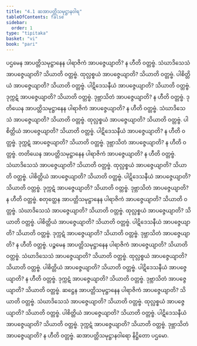 ```yaml
---
title: "4.1 ဆအာပတ္တိသမုဋ္ဌာနဝါရ"
tableOfContents: false
sidebar:
  order: 1
type: "tipitaka"
basket: "vi"
book: "pari"
---
```



<DynamicBreadcrumb />

<Division number="276" book="pari">

<Paragraph number="1182" book="pari">
ပဌမေန အာပတ္တိသမုဋ္ဌာနေန ပါရာဇိကံ အာပဇ္ဇေယျာတိ? န ဟီတိ ဝတ္တဗ္ဗံ. သံဃာဒိသေသံ အာပဇ္ဇေယျာတိ? သိယာတိ ဝတ္တဗ္ဗံ. ထုလ္လစ္စယံ အာပဇ္ဇေယျာတိ? သိယာတိ ဝတ္တဗ္ဗံ. ပါစိတ္တိယံ အာပဇ္ဇေယျာတိ? သိယာတိ ဝတ္တဗ္ဗံ. ပါဋိဒေသနီယံ အာပဇ္ဇေယျာတိ? သိယာတိ ဝတ္တဗ္ဗံ. ဒုက္ကဋံ အာပဇ္ဇေယျာတိ? သိယာတိ ဝတ္တဗ္ဗံ. ဒုဗ္ဘာသိတံ အာပဇ္ဇေယျာတိ? န ဟီတိ ဝတ္တဗ္ဗံ.
</Paragraph>

<Paragraph number="1183" book="pari">
ဒုတိယေန အာပတ္တိသမုဋ္ဌာနေန ပါရာဇိကံ အာပဇ္ဇေယျာတိ? န ဟီတိ ဝတ္တဗ္ဗံ. သံဃာဒိသေသံ အာပဇ္ဇေယျာတိ? သိယာတိ ဝတ္တဗ္ဗံ. ထုလ္လစ္စယံ အာပဇ္ဇေယျာတိ? သိယာတိ ဝတ္တဗ္ဗံ. ပါစိတ္တိယံ အာပဇ္ဇေယျာတိ? သိယာတိ ဝတ္တဗ္ဗံ. ပါဋိဒေသနီယံ အာပဇ္ဇေယျာတိ? န ဟီတိ ဝတ္တဗ္ဗံ. ဒုက္ကဋံ အာပဇ္ဇေယျာတိ? သိယာတိ ဝတ္တဗ္ဗံ. ဒုဗ္ဘာသိတံ အာပဇ္ဇေယျာတိ? န ဟီတိ ဝတ္တဗ္ဗံ.
</Paragraph>

<Paragraph number="1184" book="pari">
တတိယေန အာပတ္တိသမုဋ္ဌာနေန ပါရာဇိကံ အာပဇ္ဇေယျာတိ? န ဟီတိ ဝတ္တဗ္ဗံ. သံဃာဒိသေသံ အာပဇ္ဇေယျာတိ? သိယာတိ ဝတ္တဗ္ဗံ. ထုလ္လစ္စယံ အာပဇ္ဇေယျာတိ? သိယာတိ ဝတ္တဗ္ဗံ. ပါစိတ္တိယံ အာပဇ္ဇေယျာတိ? သိယာတိ ဝတ္တဗ္ဗံ. ပါဋိဒေသနီယံ အာပဇ္ဇေယျာတိ? သိယာတိ ဝတ္တဗ္ဗံ. ဒုက္ကဋံ အာပဇ္ဇေယျာတိ? သိယာတိ ဝတ္တဗ္ဗံ. ဒုဗ္ဘာသိတံ အာပဇ္ဇေယျာတိ? န ဟီတိ ဝတ္တဗ္ဗံ.
</Paragraph>

<Paragraph number="1185" book="pari">
စတုတ္ထေန အာပတ္တိသမုဋ္ဌာနေန ပါရာဇိကံ အာပဇ္ဇေယျာတိ? သိယာတိ ဝတ္တဗ္ဗံ. သံဃာဒိသေသံ အာပဇ္ဇေယျာတိ? သိယာတိ ဝတ္တဗ္ဗံ. ထုလ္လစ္စယံ အာပဇ္ဇေယျာတိ? သိယာတိ ဝတ္တဗ္ဗံ. ပါစိတ္တိယံ အာပဇ္ဇေယျာတိ? သိယာတိ ဝတ္တဗ္ဗံ. ပါဋိဒေသနီယံ အာပဇ္ဇေယျာတိ? သိယာတိ ဝတ္တဗ္ဗံ. ဒုက္ကဋံ အာပဇ္ဇေယျာတိ? သိယာတိ ဝတ္တဗ္ဗံ. ဒုဗ္ဘာသိတံ အာပဇ္ဇေယျာတိ? န ဟီတိ ဝတ္တဗ္ဗံ.
</Paragraph>

<Paragraph number="1186" book="pari">
ပဉ္စမေန အာပတ္တိသမုဋ္ဌာနေန ပါရာဇိကံ အာပဇ္ဇေယျာတိ? သိယာတိ ဝတ္တဗ္ဗံ. သံဃာဒိသေသံ အာပဇ္ဇေယျာတိ? သိယာတိ ဝတ္တဗ္ဗံ. ထုလ္လစ္စယံ အာပဇ္ဇေယျာတိ? သိယာတိ ဝတ္တဗ္ဗံ. ပါစိတ္တိယံ အာပဇ္ဇေယျာတိ? သိယာတိ ဝတ္တဗ္ဗံ. ပါဋိဒေသနီယံ အာပဇ္ဇေယျာတိ? န ဟီတိ ဝတ္တဗ္ဗံ. ဒုက္ကဋံ အာပဇ္ဇေယျာတိ? သိယာတိ ဝတ္တဗ္ဗံ. ဒုဗ္ဘာသိတံ အာပဇ္ဇေယျာတိ? သိယာတိ ဝတ္တဗ္ဗံ.
</Paragraph>

<Paragraph number="1187" book="pari">
ဆဋ္ဌေန အာပတ္တိသမုဋ္ဌာနေန ပါရာဇိကံ အာပဇ္ဇေယျာတိ? သိယာတိ ဝတ္တဗ္ဗံ. သံဃာဒိသေသံ အာပဇ္ဇေယျာတိ? သိယာတိ ဝတ္တဗ္ဗံ. ထုလ္လစ္စယံ အာပဇ္ဇေယျာတိ? သိယာတိ ဝတ္တဗ္ဗံ. ပါစိတ္တိယံ အာပဇ္ဇေယျာတိ? သိယာတိ ဝတ္တဗ္ဗံ. ပါဋိဒေသနီယံ အာပဇ္ဇေယျာတိ? သိယာတိ ဝတ္တဗ္ဗံ. ဒုက္ကဋံ အာပဇ္ဇေယျာတိ? သိယာတိ ဝတ္တဗ္ဗံ. ဒုဗ္ဘာသိတံ အာပဇ္ဇေယျာတိ? န ဟီတိ ဝတ္တဗ္ဗံ.

</Paragraph>
</Division>

<Paragraph number="1188" type="center" book="pari">
ဆအာပတ္တိသမုဋ္ဌာနဝါရော နိဋ္ဌိတော ပဌမော.
</Paragraph>